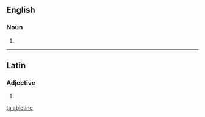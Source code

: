 {{also|abiétine}}
==English==

===Noun===
{{en-noun}}

# {{alternative spelling of|abietin|lang=en}}

----

==Latin==

===Adjective===
{{la-adj-form|abietine}}

# {{inflection of|abietinus||voc|m|s|lang=la}}

[[ta:abietine]]